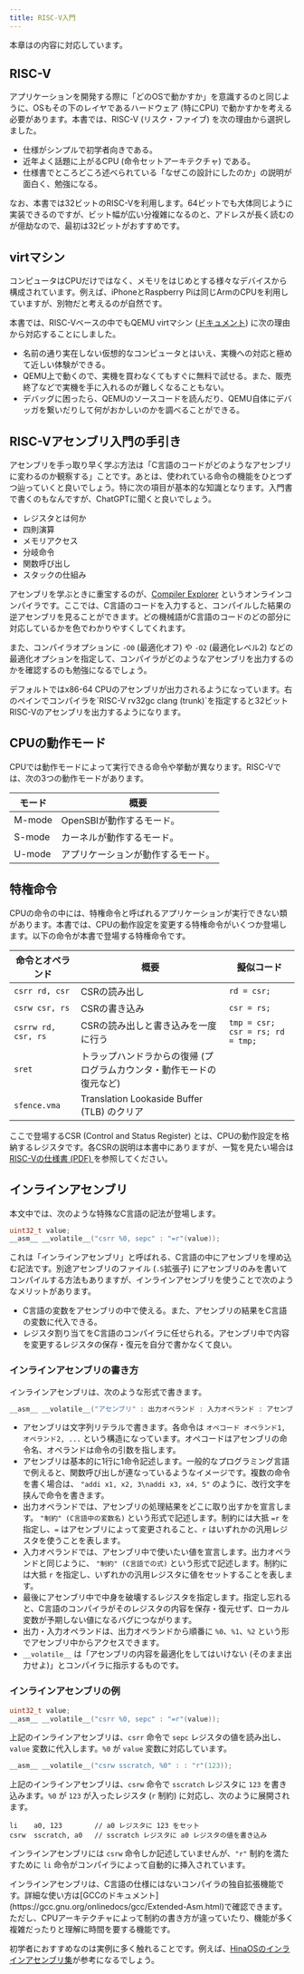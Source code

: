 ```yaml
---
title: RISC-V入門
---
```


<Info>
本章は<EnagaBook chapter="4" title="RISC-V入門" />の内容に対応しています。
</Info>

## RISC-V

アプリケーションを開発する際に「どのOSで動かすか」を意識するのと同じように、OSもその下のレイヤであるハードウェア (特にCPU) で動かすかを考える必要があります。本書では、RISC-V (リスク・ファイブ) を次の理由から選択しました。

- 仕様がシンプルで初学者向きである。
- 近年よく話題に上がるCPU (命令セットアーキテクチャ) である。
- 仕様書でところどころ述べられている「なぜこの設計にしたのか」の説明が面白く、勉強になる。

なお、本書では32ビットのRISC-Vを利用します。64ビットでも大体同じように実装できるのですが、ビット幅が広い分複雑になるのと、アドレスが長く読むのが億劫なので、最初は32ビットがおすすめです。

## virtマシン

コンピュータはCPUだけではなく、メモリをはじめとする様々なデバイスから構成されています。例えば、iPhoneとRaspberry Piは同じArmのCPUを利用していますが、別物だと考えるのが自然です。

本書では、RISC-Vベースの中でもQEMU virtマシン ([ドキュメント](https://www.qemu.org/docs/master/system/riscv/virt.html)) に次の理由から対応することにしました。

- 名前の通り実在しない仮想的なコンピュータとはいえ、実機への対応と極めて近しい体験ができる。
- QEMU上で動くので、実機を買わなくてもすぐに無料で試せる。また、販売終了などで実機を手に入れるのが難しくなることもない。
- デバッグに困ったら、QEMUのソースコードを読んだり、QEMU自体にデバッガを繋いだりして何がおかしいのかを調べることができる。

## RISC-Vアセンブリ入門の手引き

アセンブリを手っ取り早く学ぶ方法は「C言語のコードがどのようなアセンブリに変わるのか観察する」ことです。あとは、使われている命令の機能をひとつずつ辿っていくと良いでしょう。特に次の項目が基本的な知識となります。入門書で書くのもなんですが、ChatGPTに聞くと良いでしょう。

- レジスタとは何か
- 四則演算
- メモリアクセス
- 分岐命令
- 関数呼び出し
- スタックの仕組み

アセンブリを学ぶときに重宝するのが、[Compiler Explorer](https://godbolt.org/) というオンラインコンパイラです。ここでは、C言語のコードを入力すると、コンパイルした結果の逆アセンブリを見ることができます。どの機械語がC言語のコードのどの部分に対応しているかを色でわかりやすくしてくれます。

また、コンパイラオプションに `-O0` (最適化オフ) や `-O2` (最適化レベル2) などの最適化オプションを指定して、コンパイラがどのようなアセンブリを出力するのかを確認するのも勉強になるでしょう。

<Warning>
デフォルトではx86-64 CPUのアセンブリが出力されるようになっています。右のペインでコンパイラを`RISC-V rv32gc clang (trunk)`を指定すると32ビットRISC-Vのアセンブリを出力するようになります。
</Warning>

## CPUの動作モード

CPUでは動作モードによって実行できる命令や挙動が異なります。RISC-Vでは、次の3つの動作モードがあります。

| モード | 概要 |
| --- | --- |
| M-mode | OpenSBIが動作するモード。 |
| S-mode | カーネルが動作するモード。 |
| U-mode | アプリケーションが動作するモード。 |

## 特権命令

CPUの命令の中には、特権命令と呼ばれるアプリケーションが実行できない類があります。本書では、CPUの動作設定を変更する特権命令がいくつか登場します。以下の命令が本書で登場する特権命令です。

| 命令とオペランド | 概要 | 擬似コード |
| --- | --- | --- |
| `csrr rd, csr` | CSRの読み出し | `rd = csr;` |
| `csrw csr, rs` | CSRの書き込み | `csr = rs;` |
| `csrrw rd, csr, rs` | CSRの読み出しと書き込みを一度に行う | `tmp = csr; csr = rs; rd = tmp;` |
| `sret` | トラップハンドラからの復帰 (プログラムカウンタ・動作モードの復元など) | |
| `sfence.vma` | Translation Lookaside Buffer (TLB) のクリア | |

ここで登場するCSR (Control and Status Register) とは、CPUの動作設定を格納するレジスタです。各CSRの説明は本書中にありますが、一覧を見たい場合は [RISC-Vの仕様書 (PDF) ](https://github.com/riscv/riscv-isa-manual/releases/download/Priv-v1.12/riscv-privileged-20211203.pdf)を参照してください。

## インラインアセンブリ

本文中では、次のような特殊なC言語の記法が登場します。

```c
uint32_t value;
__asm__ __volatile__("csrr %0, sepc" : "=r"(value));
```

これは「インラインアセンブリ」と呼ばれる、C言語の中にアセンブリを埋め込む記法です。別途アセンブリのファイル (`.S`拡張子) にアセンブリのみを書いてコンパイルする方法もありますが、インラインアセンブリを使うことで次のようなメリットがあります。

- C言語の変数をアセンブリの中で使える。また、アセンブリの結果をC言語の変数に代入できる。
- レジスタ割り当てをC言語のコンパイラに任せられる。アセンブリ中で内容を変更するレジスタの保存・復元を自分で書かなくて良い。

### インラインアセンブリの書き方

インラインアセンブリは、次のような形式で書きます。

```c
__asm__ __volatile__("アセンブリ" : 出力オペランド : 入力オペランド : アセンブリ中で破壊するレジスタ);
```

- アセンブリは文字列リテラルで書きます。各命令は `オペコード オペランド1, オペランド2, ...` という構造になっています。オペコードはアセンブリの命令名、オペランドは命令の引数を指します。
- アセンブリは基本的に1行に1命令記述します。一般的なプログラミング言語で例えると、関数呼び出しが連なっているようなイメージです。複数の命令を書く場合は、 `"addi x1, x2, 3\naddi x3, x4, 5"` のように、改行文字を挟んで命令を書きます。
- 出力オペランドでは、アセンブリの処理結果をどこに取り出すかを宣言します。 `"制約" (C言語中の変数名)` という形式で記述します。制約には大抵 `=r` を指定し、`=` はアセンブリによって変更されること、`r` はいずれかの汎用レジスタを使うことを表します。
- 入力オペランドでは、アセンブリ中で使いたい値を宣言します。出力オペランドと同じように、 `"制約" (C言語での式)` という形式で記述します。制約には大抵 `r` を指定し、いずれかの汎用レジスタに値をセットすることを表します。
- 最後にアセンブリ中で中身を破壊するレジスタを指定します。指定し忘れると、C言語のコンパイラがそのレジスタの内容を保存・復元せず、ローカル変数が予期しない値になるバグにつながります。
- 出力・入力オペランドは、出力オペランドから順番に `%0`、`%1`、`%2` という形でアセンブリ中からアクセスできます。
- `__volatile__` は「アセンブリの内容を最適化をしてはいけない (そのまま出力せよ)」とコンパイラに指示するものです。

### インラインアセンブリの例

```c
uint32_t value;
__asm__ __volatile__("csrr %0, sepc" : "=r"(value));
```

上記のインラインアセンブリは、`csrr` 命令で `sepc` レジスタの値を読み出し、`value` 変数に代入します。`%0` が `value` 変数に対応しています。

```c
__asm__ __volatile__("csrw sscratch, %0" : : "r"(123));
```

上記のインラインアセンブリは、`csrw` 命令で `sscratch` レジスタに `123` を書き込みます。`%0` が `123` が入ったレジスタ (`r` 制約) に対応し、次のように展開されます。

```
li    a0, 123        // a0 レジスタに 123 をセット
csrw  sscratch, a0   // sscratch レジスタに a0 レジスタの値を書き込み
```

インラインアセンブリには `csrw` 命令しか記述していませんが、`"r"` 制約を満たすために `li` 命令がコンパイラによって自動的に挿入されています。

<Info>
インラインアセンブリは、C言語の仕様にはないコンパイラの独自拡張機能です。詳細な使い方は[GCCのドキュメント](https://gcc.gnu.org/onlinedocs/gcc/Extended-Asm.html)で確認できます。ただし、CPUアーキテクチャによって制約の書き方が違っていたり、機能が多く複雑だったりと理解に時間を要する機能です。

初学者におすすめなのは実例に多く触れることです。例えば、[HinaOSのインラインアセンブリ集](https://github.com/nuta/microkernel-book/blob/52d66bd58cd95424f009e2df8bc1184f6ffd9395/kernel/riscv32/asm.h)が参考になるでしょう。
</Info>

